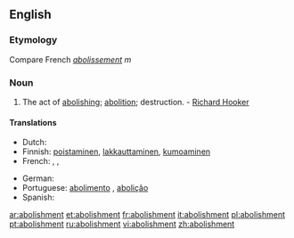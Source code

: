 ==English==

===Etymology===
Compare French ''[[abolissement]]'' ''m''

===Noun===
{{en-noun}}

# The act of [[abolishing]]; [[abolition]]; destruction. - [[w:Richard Hooker|Richard Hooker]]

====Translations====
{{trans-top|The act of abolishing}}
* Dutch: {{t+|nl|afschaffing|f}}
* Finnish: [[poistaminen]], [[lakkauttaminen]], [[kumoaminen]]
* French: {{t|fr|abolissement|m}}, {{t|fr|abolition|f}}, {{t|fr|abrogation|f}}
{{trans-mid}}
* German: {{t+|de|Abschaffung|f}}
* Portuguese: [[abolimento]] {{m}}, [[abolição]] {{f}}
* Spanish: {{t+|es|abolición|f}}
{{trans-bottom}}

[[ar:abolishment]]
[[et:abolishment]]
[[fr:abolishment]]
[[it:abolishment]]
[[pl:abolishment]]
[[pt:abolishment]]
[[ru:abolishment]]
[[vi:abolishment]]
[[zh:abolishment]]